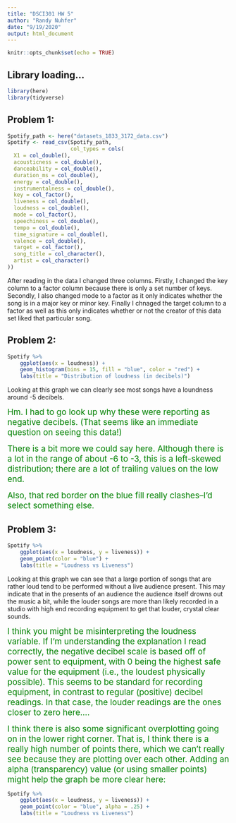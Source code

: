 ```yaml
---
title: "DSCI301 HW 5"
author: "Randy Nuhfer"
date: "9/19/2020"
output: html_document
---
```


```r
knitr::opts_chunk$set(echo = TRUE)
```

## Library loading...

```r
library(here)
library(tidyverse)
```

## Problem 1:

```r
Spotify_path <- here("datasets_1833_3172_data.csv")
Spotify <- read_csv(Spotify_path,
                    col_types = cols(
  X1 = col_double(),
  acousticness = col_double(),
  danceability = col_double(),
  duration_ms = col_double(),
  energy = col_double(),
  instrumentalness = col_double(),
  key = col_factor(),
  liveness = col_double(),
  loudness = col_double(),
  mode = col_factor(),
  speechiness = col_double(),
  tempo = col_double(),
  time_signature = col_double(),
  valence = col_double(),
  target = col_factor(),
  song_title = col_character(),
  artist = col_character()
))
```
After reading in the data I changed three columns. Firstly, I changed the key column to a factor column because there is only a set number of keys. Secondly, I also changed mode to a factor as it only indicates whether the song is in a major key or minor key. Finally I chnaged the target column to a factor as well as this only indicates whether or not the creator of this data set liked that particular song.


## Problem 2:

```r
Spotify %>%
    ggplot(aes(x = loudness)) +
    geom_histogram(bins = 15, fill = "blue", color = "red") +
    labs(title = "Distribution of loudness (in decibels)")
```

Looking at this graph we can clearly see most songs have a loundness around -5 decibels.

<span style="color: green; font-size: 14pt">Hm. I had to go look up why these were reporting as negative decibels. (That seems like an immediate question on seeing this data!)</span> 

<span style="color: green; font-size: 14pt">There is a bit more we could say here. Although there is a lot in the range of about -6 to -3, this is a left-skewed distribution; there are a lot of trailing values on the low end.</span> 

<span style="color: green; font-size: 14pt">Also, that red border on the blue fill really clashes--I'd select something else.</span> 

## Problem 3:

```r
Spotify %>%
    ggplot(aes(x = loudness, y = liveness)) +
    geom_point(color = "blue") +
    labs(title = "Loudness vs Liveness")
```

Looking at this graph we can see that a large portion of songs that are rather loud tend to be performed without a live audience present. This may indicate that in the presents of an audience the audience itself drowns out the music a bit, while the louder songs are more than likely recorded in a studio with high end recording equipment to get that louder, crystal clear sounds.

<span style="color: green; font-size: 14pt">I think you might be misinterpreting the loudness variable. If I'm understanding the explanation I read correctly, the negative decibel scale is based off of power sent to equipment, with 0 being the highest safe value for the equipment (i.e., the loudest physically possible).  This seems to be standard for recording equipment, in contrast to regular (positive) decibel readings. In that case, the louder readings are the ones closer to zero here....</span> 

<span style="color: green; font-size: 14pt">I think there is also some significant overplotting going on in the lower right corner.  That is, I think there is a really high number of points there, which we can't really see because they are plotting over each other.  Adding an alpha (transparency) value (or using smaller points) might help the graph be more clear here:</span>

```r
Spotify %>%
    ggplot(aes(x = loudness, y = liveness)) +
    geom_point(color = "blue", alpha = .25) +
    labs(title = "Loudness vs Liveness")
```



